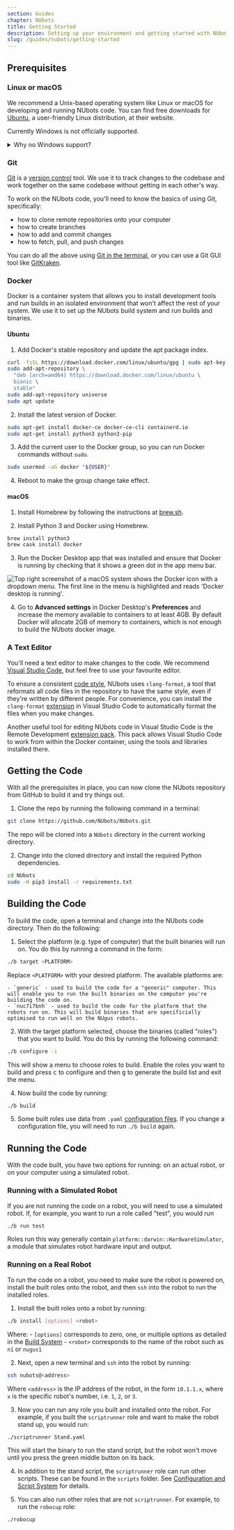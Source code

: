 ```yaml
---
section: Guides
chapter: NUbots
title: Getting Started
description: Setting up your environment and getting started with NUbots development.
slug: /guides/nubots/getting-started
---
```


## Prerequisites

### Linux or macOS

We recommend a Unix-based operating system like Linux or macOS for developing and running NUbots code. You can find free downloads for [Ubuntu](https://ubuntu.com/), a user-friendly Linux distribution, at their website.

Currently Windows is not officially supported.

<details>
  <summary>Why no Windows support?</summary>

Windows is not supported at the moment due to lack of support for the `termios` Python module that is used in the Docker build script. We hope to find a fix for this soon. If you know an alternative, free to suggest solutions, or better yet, create a PR to add Windows support.

</details>

### Git

[Git](https://git-scm.com/) is a [version control](https://git-scm.com/book/en/v2/Getting-Started-About-Version-Control) tool. We use it to track changes to the codebase and work together on the same codebase without getting in each other's way.

To work on the NUbots code, you'll need to know the basics of using Git, specifically:

- how to clone remote repositories onto your computer
- how to create branches
- how to add and commit changes
- how to fetch, pull, and push changes

You can do all the above using [Git in the terminal](https://git-scm.com/docs/git), or you can use a Git GUI tool like [GitKraken](https://www.gitkraken.com/).

### Docker

Docker is a container system that allows you to install development tools and run builds in an isolated environment that won't affect the rest of your system. We use it to set up the NUbots build system and run builds and binaries.

#### Ubuntu

1. Add Docker's stable repository and update the apt package index.

```bash
curl -fsSL https://download.docker.com/linux/ubuntu/gpg | sudo apt-key add -
sudo add-apt-repository \
  "deb [arch=amd64] https://download.docker.com/linux/ubuntu \
  bionic \
  stable"
sudo add-apt-repository universe
sudo apt update
```

2. Install the latest version of Docker.

```bash
sudo apt-get install docker-ce docker-ce-cli containerd.io
sudo apt-get install python3 python3-pip
```

3. Add the current user to the Docker group, so you can run Docker commands without `sudo`.

```bash
sudo usermod -aG docker "${USER}"
```

4. Reboot to make the group change take effect.

#### macOS

1. Install Homebrew by following the instructions at [brew.sh](https://brew.sh/).

2. Install Python 3 and Docker using Homebrew.

```bash
brew install python3
brew cask install docker
```

3. Run the Docker Desktop app that was installed and ensure that Docker is running by checking that it shows a green dot in the app menu bar.

![Top right screenshot of a macOS system shows the Docker icon with a dropdown menu. The first line in the menu is highlighted and reads 'Docker desktop is running'.](./images/docker-running-mac.png)

4. Go to **Advanced settings** in Docker Desktop's **Preferences** and increase the memory available to containers to at least 4GB. By default Docker will allocate 2GB of memory to containers, which is not enough to build the NUbots docker image.

### A Text Editor

You'll need a text editor to make changes to the code. We recommend [Visual Studio Code](https://code.visualstudio.com/Download), but feel free to use your favourite editor.

To ensure a consistent [code style](https://en.wikipedia.org/wiki/Programming_style), NUbots uses `clang-format`, a tool that reformats all code files in the repository to have the same style, even if they're written by different people. For convenience, you can install the `clang-format` [extension](https://marketplace.visualstudio.com/items?itemName=xaver.clang-format) in Visual Studio Code to automatically format the files when you make changes.

Another useful tool for editing NUbots code in Visual Studio Code is the Remote Development [extension pack](https://code.visualstudio.com/docs/remote/containers). This pack allows Visual Studio Code to work from within the Docker container, using the tools and libraries installed there.

## Getting the Code

With all the prerequisites in place, you can now clone the NUbots repository from GitHub to build it and try things out.

1. Clone the repo by running the following command in a terminal:

```bash
git clone https://github.com/NUbots/NUbots.git
```

The repo will be cloned into a `NUbots` directory in the current working directory.

2. Change into the cloned directory and install the required Python dependencies.

```bash
cd NUbots
sudo -H pip3 install -r requirements.txt
```

## Building the Code

To build the code, open a terminal and change into the NUbots code directory. Then do the following:

1. Select the platform (e.g. type of computer) that the built binaries will run on. You do this by running a command in the form:

```bash
./b target <PLATFORM>
```

Replace `<PLATFORM>` with your desired platform. The available platforms are:

    - `generic` - used to build the code for a "generic" computer. This will enable you to run the built binaries on the computer you're building the code on.
    - `nuc7i7bnh` - used to build the code for the platform that the robots run on. This will build binaries that are specificially optimised to run well on the NUgus robots.

2. With the target platform selected, choose the binaries (called "roles") that you want to build. You do this by running the following command:

```bash
./b configure -i
```

This will show a menu to choose roles to build. Enable the roles you want to build and press <kbd>c</kbd> to configure and then <kbd>g</kbd> to generate the build list and exit the menu.

4. Now build the code by running:

```bash
./b build
```

5. Some built roles use data from `.yaml` [configuration files](/system/nubots/config-script). If you change a configuration file, you will need to run `./b build` again.

## Running the Code

With the code built, you have two options for running: on an actual robot, or on your computer using a simulated robot.

### Running with a Simulated Robot

If you are not running the code on a robot, you will need to use a simulated robot. If, for example, you want to run a role called "test", you would run

```bash
./b run test
```

Roles run this way generally contain `platform::darwin::HardwareSimulator`, a module that simulates robot hardware input and output.

### Running on a Real Robot

To run the code on a robot, you need to make sure the robot is powered on, install the built roles onto the robot, and then `ssh` into the robot to run the installed roles.

1. Install the built roles onto a robot by running:

```bash
./b install [options] <robot>
```

Where: - `[options]` corresponds to zero, one, or multiple options as detailed in the [Build System](/system/nubots/build-system#install) - `<robot>` corresponds to the name of the robot such as `n1` or `nugus1`

2. Next, open a new terminal and `ssh` into the robot by running:

```bash
ssh nubots@<address>
```

Where `<address>` is the IP address of the robot, in the form `10.1.1.x`, where `x` is the specific robot's number, i.e. `1`, `2`, or `3`.

3. Now you can run any role you built and installed onto the robot. For example, if you built the `scriptrunner` role and want to make the robot stand up, you would run:

```bash
./scriptrunner Stand.yaml
```

This will start the binary to run the stand script, but the robot won't move until you press the green middle button on its back.

4. In addition to the stand script, the `scriptrunner` role can run other scripts. These can be found in the `scripts` folder. See [Configuration and Script System](/system/nubots/config-script) for details.

5. You can also run other roles that are not `scriptrunner`. For example, to run the `robocup` role:

```bash
./robocup
```
